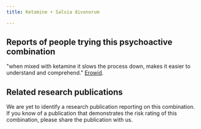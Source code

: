 ---
title: Ketamine + Salvia divonorum

---

## Reports of people trying this psychoactive combination

"when mixed with ketamine it slows the process down, makes it easier to understand and comprehend." [Erowid](https://erowid.org/experiences/exp.php?ID=84804).

## Related research publications

We are yet to identify a research publication reporting on this combination. If you know of a publication that demonstrates the risk rating of this combination, please share the publication with us.




